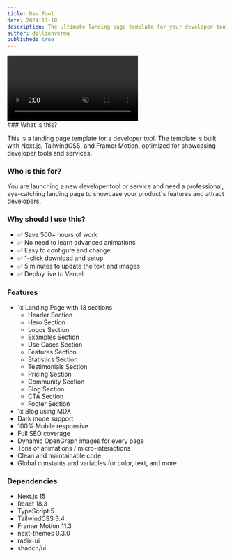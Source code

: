 ```yaml
---
title: Dev Tool
date: 2024-11-18
description: The ultimate landing page template for your developer tool.
author: dillionverma
published: true
---
```


<div className="flex max-w-[800px] flex-col gap-4">
  <video
    autoPlay
    loop
    muted
    src="/devtool-demo.mp4"
    className="w-full rounded-xl border"
  />
  <div className="flex w-full flex-col gap-2 sm:flex-row">
    <TemplateOpen />
    <TemplatePreview href="https://devtool-magicui.vercel.app/">
      Live Preview
    </TemplatePreview>
  </div>
</div>
### What is this?

This is a landing page template for a developer tool. The template is built with Next.js, TailwindCSS, and Framer Motion, optimized for showcasing developer tools and services.

### Who is this for?

You are launching a new developer tool or service and need a professional, eye-catching landing page to showcase your product's features and attract developers.

### Why should I use this?

- ✅ Save 500+ hours of work
- ✅ No need to learn advanced animations
- ✅ Easy to configure and change
- ✅ 1-click download and setup
- ✅ 5 minutes to update the text and images
- ✅ Deploy live to Vercel

### Features

- 1x Landing Page with 13 sections
  - Header Section
  - Hero Section
  - Logos Section
  - Examples Section
  - Use Cases Section
  - Features Section
  - Statistics Section
  - Testimonials Section
  - Pricing Section
  - Community Section
  - Blog Section
  - CTA Section
  - Footer Section
- 1x Blog using MDX
- Dark mode support
- 100% Mobile responsive
- Full SEO coverage
- Dynamic OpenGraph images for every page
- Tons of animations / micro-interactions
- Clean and maintainable code
- Global constants and variables for color, text, and more

### Dependencies

- Next.js 15
- React 18.3
- TypeScript 5
- TailwindCSS 3.4
- Framer Motion 11.3
- next-themes 0.3.0
- radix-ui
- shadcn/ui
